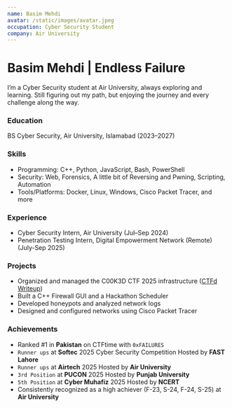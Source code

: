 ```yaml
---
name: Basim Mehdi
avatar: /static/images/avatar.jpeg
occupation: Cyber Security Student
company: Air University
---
```




# Basim Mehdi | Endless Failure

I’m a Cyber Security student at Air University, always exploring and learning. Still figuring out my path, but enjoying the journey and every challenge along the way.

### Education
BS Cyber Security, Air University, Islamabad (2023–2027)

### Skills
- Programming: C++, Python, JavaScript, Bash, PowerShell
- Security: Web, Forensics, A little bit of Reversing and Pwning, Scripting, Automation
- Tools/Platforms: Docker, Linux, Windows, Cisco Packet Tracer, and more

### Experience
- Cyber Security Intern, Air University (Jul–Sep 2024)
- Penetration Testing Intern, Digital Empowerment Network (Remote) (July-Sep 2025)

### Projects
- Organized and managed the C00K3D CTF 2025 infrastructure ([CTFd Writeup](/blog/ctfd))
- Built a C++ Firewall GUI and a Hackathon Scheduler
- Developed honeypots and analyzed network logs
- Designed and configured networks using Cisco Packet Tracer

### Achievements
- Ranked #1 in **Pakistan** on CTFtime with `0xFAILURES`
- `Runner ups` at **Softec** 2025 Cyber Security Competition Hosted by **FAST Lahore**
- `Runner ups` at **Airtech** 2025 Hosted by **Air University**
- `3rd Position` at **PUCON** 2025 Hosted by **Punjab University**
- `5th Position` at **Cyber Muhafiz** 2025 Hosted by **NCERT**
- Consistently recognized as a high achiever (F-23, S-24, F-24, S-25) at **Air University**


